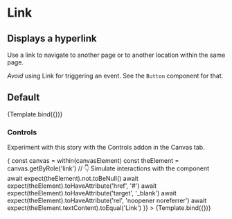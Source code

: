 

<Meta title="Atoms/Link" component={Link} />

# Link

## Displays a hyperlink

Use a link to navigate to another page or to another location within the same
page.

_Avoid_ using Link for triggering an event. See the `Button` component for that.

<ArgsTable story="Default" />


## Default

<Canvas>
  <Story
    name="Default"
    args={{
      size: 'medium',
      label: 'Default style'
    }}
  >
    {Template.bind({})}
  </Story>
</Canvas>

### Controls

Experiment with this story with the Controls addon in the Canvas tab.

<Canvas>
  <Story
    name="controls"
    args={{
      label: 'Link',
      target: '_blank',
      rel: 'noopener noreferrer'
    }}
    // https://storybook.js.org/docs/react/api/mdx#play-function
    play={async ({ canvasElement }) => {
      const canvas = within(canvasElement)
      const theElement = canvas.getByRole('link')
      // 👇 Simulate interactions with the component
      await expect(theElement).not.toBeNull()
      await expect(theElement).toHaveAttribute('href', '#')
      await expect(theElement).toHaveAttribute('target', '_blank')
      await expect(theElement).toHaveAttribute('rel', 'noopener noreferrer')
      await expect(theElement.textContent).toEqual('Link')
    }}
  >
    {Template.bind({})}
  </Story>
</Canvas>
